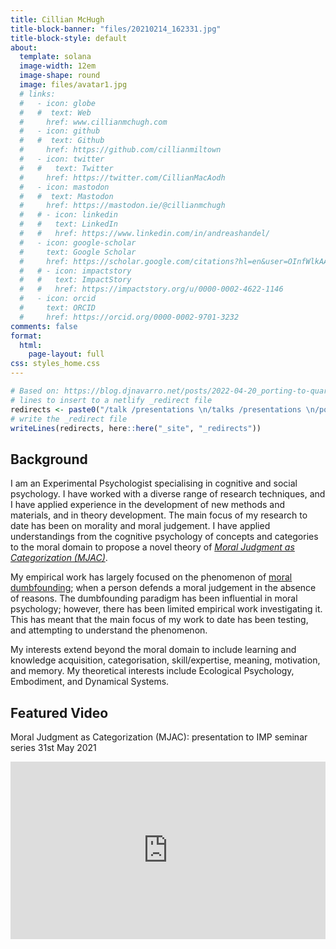 ```yaml
---
title: Cillian McHugh
title-block-banner: "files/20210214_162331.jpg"
title-block-style: default
about:
  template: solana
  image-width: 12em
  image-shape: round
  image: files/avatar1.jpg
  # links:
  #   - icon: globe
  #   #  text: Web
  #     href: www.cillianmchugh.com
  #   - icon: github
  #   #  text: Github
  #     href: https://github.com/cillianmiltown
  #   - icon: twitter
  #   #   text: Twitter
  #     href: https://twitter.com/CillianMacAodh
  #   - icon: mastodon
  #   #  text: Mastodon
  #     href: https://mastodon.ie/@cillianmchugh
  #   # - icon: linkedin
  #   #   text: LinkedIn
  #   #   href: https://www.linkedin.com/in/andreashandel/
  #   - icon: google-scholar
  #     text: Google Scholar
  #     href: https://scholar.google.com/citations?hl=en&user=OInfWlkAAAAJ
  #   # - icon: impactstory
  #   #   text: ImpactStory
  #   #   href: https://impactstory.org/u/0000-0002-4622-1146
  #   - icon: orcid
  #     text: ORCID
  #     href: https://orcid.org/0000-0002-9701-3232
comments: false
format: 
  html:
    page-layout: full
css: styles_home.css
---
```


```r
# Based on: https://blog.djnavarro.net/posts/2022-04-20_porting-to-quarto/#netlify-redirects
# lines to insert to a netlify _redirect file
redirects <- paste0("/talk /presentations \n/talks /presentations \n/post /posts")
# write the _redirect file
writeLines(redirects, here::here("_site", "_redirects"))

```


## Background


I am an Experimental Psychologist specialising in cognitive and social psychology. I have worked with a diverse range of research techniques, and I have applied experience in the development of new methods and materials, and in theory development. The main focus of my research to date has been on morality and moral judgement. I have applied understandings from the cognitive psychology of concepts and categories to the moral domain to propose a novel theory of [*Moral Judgment as Categorization (MJAC)*](https://www.cillianmchugh.com/publication/moral-judgment-as-categorization). 

My empirical work has largely focused on the phenomenon of [moral dumbfounding](https://www.cillianmchugh.com/publication/searching-for-moral-dumbfounding/); when a person defends a moral judgement in the absence of reasons. The dumbfounding paradigm has been influential in moral psychology; however, there has been limited empirical work investigating it. This has meant that the main focus of my work to date has been testing, and attempting to understand the phenomenon.

My interests extend beyond the moral domain to include learning and knowledge acquisition, categorisation, skill/expertise, meaning, motivation, and memory. My theoretical interests include Ecological Psychology, Embodiment, and Dynamical Systems.

<a rel="me" href="https://mastodon.ie/@cillianmchugh"></a>

## Featured Video

Moral Judgment as Categorization (MJAC): presentation to IMP seminar series 31st May 2021

```{=html}
<div>
  <div style="position:relative;padding-top:56.25%;">
    <iframe src="https://www.youtube.com/embed/VZahP87TCqE" frameborder="0" allowfullscreen
      style="position:absolute;top:0;left:0;width:100%;height:100%;"></iframe>
  </div>
</div>
```



```{=html}

<link rel="stylesheet" href="https://cdn.jsdelivr.net/gh/jpswalsh/academicons@1/css/academicons.min.css">

<br>

<br>

<p align="center" style="fontsize: 40px">

<a href="https://mastodon.ie/@cillianmchugh"><i class="fa-brands fa-mastodon fa-2x" title="Mastodon" aria-hidden="true"></i></a>
<a href="https://twitter.com/CillianMacAodh"><i class="fa-brands fa-twitter fa-2x" title="Twitter" aria-hidden="true"></i></a>
<a href="https://github.com/cillianmiltown"><i class="fa-brands fa-github fa-2x" title="GitHub" aria-hidden="true"></i></a>
<a href="https://www.researchgate.net/profile/Cillian_Mchugh2"><i class="ai ai-researchgate ai-2x" title="ResearchGate" aria-hidden="true"></i></a>
<a href="https://limerick.academia.edu/CillianMcHugh"><i class="ai ai-academia ai-2x" title="Academia" aria-hidden="true"></i></a>
<a href="https://scholar.google.com/citations?hl=en&user=OInfWlkAAAAJ"><i class="ai ai-google-scholar ai-2x"></i></a>
<br>
<a href="https://orcid.org/0000-0002-9701-3232"><i class="ai ai-orcid ai-2x"></i></a>
<a href="http://mchugh.socialpsychology.org/"><i class="ai ai-scirate ai-2x"></i></a>
<a href="CV link"><i class="ai ai-cv ai-2x"></i></a>

</p>
```
